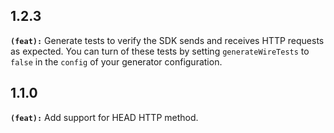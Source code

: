 ## 1.2.3
**`(feat):`** Generate tests to verify the SDK sends and receives HTTP requests as expected.
You can turn of these tests by setting `generateWireTests` to `false` in the `config` of your generator configuration.


## 1.1.0
**`(feat):`** Add support for HEAD HTTP method.

